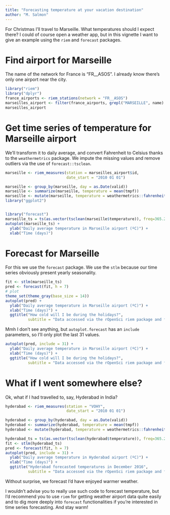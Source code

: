 ```yaml
---
title: "Forecasting temperature at your vacation destination"
author: "M. Salmon"
---
```


For Christmas I'll travel to Marseille. What temperatures should I expect there? I could of course open a weather app, but in this vignette I want to give an example using the `riem` and  `forecast` packages. 

# Find airport for Marseille

The name of the network for France is "FR__ASOS". I already know there's only one airport near the city.

```r
library("riem")
library("dplyr")
france_airports <- riem_stations(network = "FR__ASOS")
marseilles_airport <- filter(france_airports, grepl("MARSEILLE", name) | grepl("Marseille", name))
marseilles_airport

```

# Get time series of temperature for Marseille airport

We'll transform it to daily average, and convert Fahrenheit to Celsius thanks to the `weathermetrics` package. We impute the missing values and remove outliers via the use of `forecast::tsclean`.


```r
marseille <- riem_measures(station = marseilles_airport$id,
                           date_start = "2010 01 01")

marseille <- group_by(marseille, day = as.Date(valid))
marseille <- summarize(marseille, temperature = mean(tmpf))
marseille <- mutate(marseille, temperature = weathermetrics::fahrenheit.to.celsius(temperature))
library("ggplot2")


library("forecast")
marseille_ts = ts(as.vector(tsclean(marseille$temperature)), freq=365.25, start=c(2010, 1))
autoplot(marseille_ts) +
  ylab("Daily average temperature in Marseille airport (ºC)") +
  xlab("Time (days)")

```

# Forecast for Marseille

For this we use the `forecast` package. We use the `stlm` because our time series obviously present yearly seasonality.

```r

fit <- stlm(marseille_ts)
pred <- forecast(fit, h = 7)
# plot
theme_set(theme_gray(base_size = 14))
autoplot(pred) +
  ylab("Daily average temperature in Marseille airport (ºC)") +
  xlab("Time (days)") +
  ggtitle("How cold will I be during the holidays?",
          subtitle = "Data accessed via the rOpenSci riem package and forecasted with forecast")

```

Mmh I don't see anything, but `autoplot.forecast` has an `include` parameters, so I'll only plot the last 31 values.


```r

autoplot(pred, include = 31) +
  ylab("Daily average temperature in Marseille airport (ºC)") +
  xlab("Time (days)") +
  ggtitle("How cold will I be during the holidays?",
          subtitle = "Data accessed via the rOpenSci riem package and forecasted with forecast")
```

# What if I went somewhere else?

Ok, what if I had travelled to, say, Hyderabad in India?

```r

hyderabad <- riem_measures(station = "VOHY",
                           date_start = "2010 01 01")

hyderabad <- group_by(hyderabad, day = as.Date(valid))
hyderabad <- summarize(hyderabad, temperature = mean(tmpf))
hyderabad <- mutate(hyderabad, temperature = weathermetrics::fahrenheit.to.celsius(temperature))

hyderabad_ts = ts(as.vector(tsclean(hyderabad$temperature)), freq=365.25, start=c(2010, 1))
fit <- stlm(hyderabad_ts)
pred <- forecast(fit, h = 7)
autoplot(pred, include = 31) +
  ylab("Daily average temperature in Hyderabad airport (ºC)") +
  xlab("Time (days)") +
  ggtitle("Hyderabad forecasted temperatures in December 2016",
          subtitle = "Data accessed via the rOpenSci riem package and forecasted with forecast")

```

Without surprise, we forecast I'd have enjoyed warmer weather. 

I wouldn't advise you to really use such code to forecast temperature, but I'd recommend you to use `riem` for getting weather airport data quite easily and to dig more deeply into `forecast` functionalities if you're interested in time series forecasting. And stay warm!
